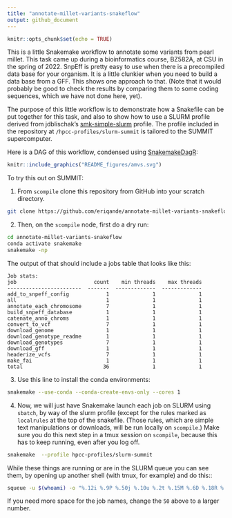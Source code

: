```yaml
---
title: "annotate-millet-variants-snakeflow"
output: github_document
---
```


```r
knitr::opts_chunk$set(echo = TRUE)
```

This is a little Snakemake workflow to annotate some variants from pearl millet.
This task came up during a bioinformatics course, BZ582A, at CSU in the spring of 2022.
SnpEff is pretty easy to use when there is a precompiled data base for your organism.
It is a little clunkier when you need to build a data base from a GFF.  This shows one
approach to that. (Note that it would probably be good to check the results by comparing
them to some coding sequences, which we have not done here, yet).

The purpose of this little workflow is to demonstrate how a Snakefile can be put together
for this task, and also to show how to use a SLURM profile derived from jdblischak's
[smk-simple-slurm](https://github.com/jdblischak/smk-simple-slurm) profile.  The profile
included in the repository at `/hpcc-profiles/slurm-summit` is tailored to the SUMMIT
supercomputer.

Here is a DAG of this workflow, condensed using [SnakemakeDagR](https://github.com/eriqande/SnakemakeDagR):
```r
knitr::include_graphics("README_figures/amvs.svg")
```

To try this out on SUMMIT:

1. From `scompile` clone this repository from GitHub into your scratch directory.
```sh
git clone https://github.com/eriqande/annotate-millet-variants-snakeflow.git
```

2. Then, on the `scompile` node, first do a dry run:
```sh
cd annotate-millet-variants-snakeflow
conda activate snakemake
snakemake -np 
```
The output of that should include a jobs table that looks like this:
```
Job stats:
job                         count    min threads    max threads
------------------------  -------  -------------  -------------
add_to_snpeff_config            1              1              1
all                             1              1              1
annotate_each_chromosome        7              1              1
build_snpeff_database           1              1              1
catenate_anno_chroms            1              1              1
convert_to_vcf                  7              1              1
download_genome                 1              1              1
download_genotype_readme        1              1              1
download_genotypes              7              1              1
download_gff                    1              1              1
headerize_vcfs                  7              1              1
make_fai                        1              1              1
total                          36              1              1
```

3. Use this line to install the conda environments:
```sh
snakemake --use-conda --conda-create-envs-only --cores 1
```

4. Now, we will just have Snakemake launch each job on
SLURM using `sbatch`, by way of the slurm profile (except for the
rules marked as `localrules` at the top of the snakefile. (Those rules,
which are simple text manipulations or downloads, will be run locally on
`scompile`.)  Make sure you do this next step
in a tmux session on `scompile`, because this has to keep running, even after
you log off.
```sh
snakemake  --profile hpcc-profiles/slurm-summit
```

While these things are running or are in the SLURM queue you can see them, by opening
up another shell (with tmux, for example) and do this::
```sh
squeue -u $(whoami) -o "%.12i %.9P %.50j %.10u %.2t %.15M %.6D %.18R %.5C %.12m"
```
If you need more space for the job names, change the `50` above to a larger number.

